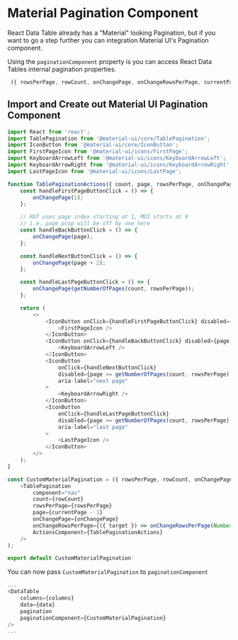 
# Material Pagination Component

React Data Table already has a "Material" looking Pagination, but if you want to go a step further you can integration Material UI's Pagination component.

Using the `paginationComponent` property is you can access React Data Tables internal pagination properties.

```js
 ({ rowsPerPage, rowCount, onChangePage, onChangeRowsPerPage, currentPage }) => ...
 ```

## Import and Create out Material UI Pagination Component

```js
import React from 'react';
import TablePagination from '@material-ui/core/TablePagination';
import IconButton from '@material-ui/core/IconButton';
import FirstPageIcon from '@material-ui/icons/FirstPage';
import KeyboardArrowLeft from '@material-ui/icons/KeyboardArrowLeft';
import KeyboardArrowRight from '@material-ui/icons/KeyboardArrowRight';
import LastPageIcon from '@material-ui/icons/LastPage';

function TablePaginationActions({ count, page, rowsPerPage, onChangePage }) {
	const handleFirstPageButtonClick = () => {
		onChangePage(1);
	};

	// RDT uses page index starting at 1, MUI starts at 0
	// i.e. page prop will be off by one here
	const handleBackButtonClick = () => {
		onChangePage(page);
	};

	const handleNextButtonClick = () => {
		onChangePage(page + 2);
	};

	const handleLastPageButtonClick = () => {
		onChangePage(getNumberOfPages(count, rowsPerPage));
	};

	return (
		<>
			<IconButton onClick={handleFirstPageButtonClick} disabled={page === 0} aria-label="first page">
				<FirstPageIcon />
			</IconButton>
			<IconButton onClick={handleBackButtonClick} disabled={page === 0} aria-label="previous page">
				<KeyboardArrowLeft />
			</IconButton>
			<IconButton
				onClick={handleNextButtonClick}
				disabled={page >= getNumberOfPages(count, rowsPerPage) - 1}
				aria-label="next page"
			>
				<KeyboardArrowRight />
			</IconButton>
			<IconButton
				onClick={handleLastPageButtonClick}
				disabled={page >= getNumberOfPages(count, rowsPerPage) - 1}
				aria-label="last page"
			>
				<LastPageIcon />
			</IconButton>
		</>
	);
}

const CustomMaterialPagination = ({ rowsPerPage, rowCount, onChangePage, onChangeRowsPerPage, currentPage }) => (
	<TablePagination
		component="nav"
		count={rowCount}
		rowsPerPage={rowsPerPage}
		page={currentPage - 1}
		onChangePage={onChangePage}
		onChangeRowsPerPage={({ target }) => onChangeRowsPerPage(Number(target.value))}
		ActionsComponent={TablePaginationActions}
	/>
);

export default CustomMaterialPagination'
```

You can now pass `CustomMaterialPagination` to `paginationComponent`

```js
...
<DataTable
	columns={columns}
	data={data}
	pagination
	paginationComponent={CustomMaterialPagination}
/>
...
```

<Canvas>
  <Story id="ui-library-material-ui-pagination--pagination" />
</Canvas>